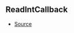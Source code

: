 ## ReadIntCallback



- [Source](https://github.com/Androz2091/discord-player/blob/0ea7a3e/packages/equalizer/src/equalizer/ChannelProcessor.ts#L3)